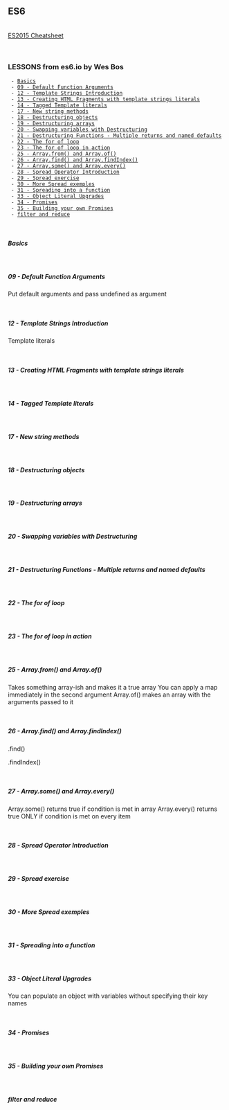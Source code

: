 == ES6 ==
<br />
[[http://ricostacruz.com/cheatsheets/es6.html|ES2015 Cheatsheet]]

<br />

=== LESSONS from es6.io by Wes Bos ===

  - [[#Basics|Basics]]
  - [[#09 - Default Function Arguments|09 - Default Function Arguments]]
  - [[#12 - Template Strings Introduction|12 - Template Strings Introduction]]
  - [[#13 - Creating HTML Fragments with template strings literals|13 - Creating HTML Fragments with template strings literals]]
  - [[#14 - Tagged Template literals|14 - Tagged Template literals]]
  - [[#17 - New string methods|17 - New string methods]]
  - [[#18 - Destructuring objects|18 - Destructuring objects]]
  - [[#19 - Destructuring arrays|19 - Destructuring arrays]]
  - [[#20 - Swapping variables with Destructuring|20 - Swapping variables with Destructuring]]
  - [[#21 - Destructuring Functions - Multiple returns and named defaults|21 - Destructuring Functions - Multiple returns and named defaults]]
  - [[#22 - The for of loop|22 - The for of loop]]
  - [[#23 - The for of loop in action|23 - The for of loop in action]]
  - [[#25 - Array.from() and Array.of()|25 - Array.from() and Array.of()]]
  - [[#26 - Array.find() and Array.findIndex()|26 - Array.find() and Array.findIndex()]]
  - [[#27 - Array.some() and Array.every()|27 - Array.some() and Array.every()]]
  - [[#28 - Spread Operator Introduction|28 - Spread Operator Introduction]]
  - [[#29 - Spread exercise|29 - Spread exercise]]
  - [[#30 - More Spread exemples|30 - More Spread exemples]]
  - [[#31 - Spreading into a function|31 - Spreading into a function]]
  - [[#33 - Object Literal Upgrades|33 - Object Literal Upgrades]]
  - [[#34 - Promises|34 - Promises]]
  - [[#35 - Building your own Promises|35 - Building your own Promises]]
  - [[#filter and reduce|filter and reduce]]

<br/>

===== Basics =====
{{{class="javascript"
  const constVariableg = "string"; // can only be defined once. Global, and its value cannot be altered (unless it's an Object)
  let letVariable = "string"; // can only be declared once, but its value can be altered.
  var varVariable = "string"; // can be redefined at will.
}}}

<br/>

===== 09 - Default Function Arguments =====
Put default arguments and pass undefined as argument
{{{class="javascript"
    function becomeBetter(goal, average = 50, effort = 200) {...
    };
    becomeBetter(100, undefined, 50);
}}}

<br/>

===== 12 - Template Strings Introduction =====
Template literals
{{{class="javascript"
    var backticks = `My name is ${github}`;
}}}

<br/>

===== 13 - Creating HTML Fragments with template strings literals =====
{{{class="javascript"
  const developer = {
    name: "Cool Guy",
    age: 123,
    fun: true
  };

  const longString = `
    <div class="long">
      <span>${developer.name}</span>
      <p>${developer.age}</p>
    </div>
  `;

  const people = [
    {name: "Mike", age: 23},
    {name: "John", age: 43}
  ];

  const team = `
    <ul>
      ${people.map(person => `
          <li>${person.name} is ${person.age}</li>
        `).join("")}
    </ul>
  `;
}}}

<br/>

===== 14 - Tagged Template literals =====
{{{class="javascript"
  // strings ==  array of 'bio' substrings
  // ...values == array of variables name and age
  function wrapContent(strings, ...values) {
    let str = '';
    strings.forEach((string, i) => {
      str += `${string} <strong>${(values[i] || '')}</strong>`;
    });
    return str
  };

  const name = "Johnny";
  const age = 52;
  const bio = wrapContent`The dude's name is ${name}; he's ${age}`;
}}}

<br/>

===== 17 - New string methods =====
{{{class="javascript"
  let abc = "ABC"
  // .startsWith()
    abc.startsWith("A"); // true
    abc.startsWith("B", 1); // true
  // .endsWith()
    abc.endsWith("C"); // true
  // .includes()
    abc.includes("AB"); // true
  // .repeat()
    abc.repeat(2); // "ABCABC"
}}}

<br/>

===== 18 - Destructuring objects =====
{{{class="javascript"
  const france = {
    continent: "Europe",
    language: "French",
    sites: {
      castle: "Versailles"
    }
  };
  const { continent, language:lang } = france;
  const { castle } = france.sites;
  // yields `const castle`, `const continent` and `const lang`
  const settings = { width: 300, color: 'black' };  // height, fontSize
  const { width = 100, height = 100, color = 'blue', fontSize = 25} = settings;
  const { w: width = 500, h: height = 800 } = { w: 600 };
}}}

<br/>

===== 19 - Destructuring arrays =====
{{{class="javascript"
  const france = ["french", 60000000, "Europe", "Sarkozy", "Hollande", "Pompidou"];
  // const france = "french,60000000,Europe";
  const [language, population, continent, ...presidents] = france;
}}}

<br/>

===== 20 - Swapping variables with Destructuring =====
{{{class="javascript"
  let first = "first";
  let second = "second";
  [first, second] = [second, first];
}}}

<br/>

===== 21 - Destructuring Functions - Multiple returns and named defaults =====
{{{class="javascript"
  function convertCurrency(amount) {
    const converted = {
      USD: amount * 10,
      GBP: amount * 5,
      EUR: amount * 8
    };
    return converted;
  };
  const { USD, EUR } = convertCurrency(123);
}}}

<br/>

===== 22 - The for of loop =====
{{{class="javascript"
  // for OF yields the value, while IN yields the index
  const devs = ["john", "joe"];
  for (const dev of devs) {
    console.log(dev)
  }; // -> "john", "joe"
}}}

<br/>

===== 23 - The for of loop in action =====
{{{class="javascript"
  // `.entries` creates an iterable "array prototype"
    for (const [index, name] of devs.entries()) {
      console.log(`${name} is at index ${index}`)
    };
  // Read the arguments passed to the function
    function unkownArgumentsAmount() {
      console.log(arguments)
    };
}}}

<br/>

===== 25 - Array.from() and Array.of() =====
Takes something array-ish and makes it a true array
You can apply a map immediately in the second argument
{{{class="javascript"
  const ps = document.querySelectorAll("p .exemple")
  const arrDivs = Array.from(ps, exemple => {
    return exemple.textContent;
  });
}}}
Array.of() makes an array with the arguments passed to it


<br/>

===== 26 - Array.find() and Array.findIndex() =====
.find()
{{{class="javascript"
    const group = [{"id": "1", "name": "me"}, {"id": "2", "name": "you"}];
    const person = group.find(person => person.name === "you");
    // Object {id: "2", name: "you"}
}}}

.findIndex()
{{{class="javascript"
    const personIndex = group.findIndex(person => person.name === "you");
    // 1
}}}

<br/>

===== 27 - Array.some() and Array.every() =====
Array.some() returns true if condition is met in array
Array.every() returns true ONLY if condition is met on every item
{{{class="javascript"
  const ages = Array.from(19, 21, 32, 25, 59);
  const oldEnough = ages.every(age => age >= 21); // false
  const leaderInGroup = ages.some(age => age >= 21); // true
}}}

<br/>

===== 28 - Spread Operator Introduction =====
{{{class="javascript"
  const people = ["John", "Mary", "Jack"];
  const twins = ["John", "Mary", "Jack"];
  const everybody = [...people, ...twins];
  // Duplicate an array
  const newEverybody = [...everybody];
}}}

<br/>

===== 29 - Spread exercise =====
{{{class="javascript"
  const heading = document.querySelector('.jump');
  heading.innerHTML = sparanWrap(heading.textContent);
  function sparanWrap(word) {
    return [...word].map(letter => `<span>${letter}</span>`).join('');
  };
}}}

<br/>

===== 30 - More Spread exemples =====
{{{class="javascript"
  const comments = [
    {id: 1, content: "Hey"},
    {id: 2, content: "Bonjour"},
    {id: 3, content: "Hola"},
  ];
  const whereFrance = comments.findIndex(comment => comment.content === "Bonjour");
  const noFrance = [...comments.slice(0, whereFrance), ...comments.slice(whereFrance + 1)];
  console.log(noFrance)
}}}

<br/>

===== 31 - Spreading into a function =====
{{{class="javascript"
  const people = ["John", "Mary", "Jack"];
  const singer = ["Sinatra", "Goodnight Irene"];
  twins.push(...people);
  function singer(singerName, song) {
    console.log(`${singerName} sang ${song}`);
  };
  singer(...twins)
}}}

<br/>

===== 33 - Object Literal Upgrades =====
You can populate an object with variables without specifying their key names
{{{class="javascript"
    const firstName = "John";
    const lastName = "Doe";
    const person = { firstName, lastName } // Object {firstName: "John", lastName: "Doe"}
  // functions in Object
    const modal = {
      create(selector) {
        // use this
      },
      create: function(selector) {
        // instead of this
      }
    };

  // create keys on the fly
    const total = {
      [lastName]: lastName,
      [`${lastName}Classy`]: `de ${lastName}`
    };

  // 'zip' two arrays
    const firstSinger = ["Frank", "Mark"];
    const lastSinger = ["Sinatra", "Knopfler"];
    const singer = {
      [firstSinger.shift()]: lastSinger.shift(),
      [firstSinger.shift()]: lastSinger.shift(),
    }
}}}

<br/>

===== 34 - Promises =====
{{{class="javascript"
  const posts = fetch("http://some.api/url/get/items");
  posts.then(data => data.json)
       .then(data => { console.log(data) })
       .catch((err) => { console.log(err) })
}}}

<br/>

===== 35 - Building your own Promises =====
{{{class="javascript"
  const p = new Promise((resolve, reject) => {
    setTimeout(() => {
      reject(Error("This error is wrapped in an error Object"));
    }, 1000);
  });
  p.then("Hey").catch((error) => console.log(error));
}}}

<br/>






===== filter and reduce =====
{{{class="javascript"
  const numbers = [3, 62, 234, 7, 23, 74, 23, 76, 92];
  const result = numbers.filter(number => number >= 70)
    .reduce((a, b) => {
      return a + b
    }, 0);

// Refactor functions to arrow functions
  const names = ['wes', 'kait', 'lux'];

  const fullNames = names.map(function(name) {
    return `${name} bos`;
  });

  const fullNames2 = names.map((name) => {
    return `${name} bos`;
  });

  const fullNames3 = names.map(name => {
    return `${name} bos`;
  });

  const fullNames4 = names.map(name => `${name} bos`);

  const fullNames5 = names.map(() => `cool bos`);

  const sayMyName = (name) => {
    alert(`Hello ${name}!`)
  }

  sayMyName('Wes');
}}}
